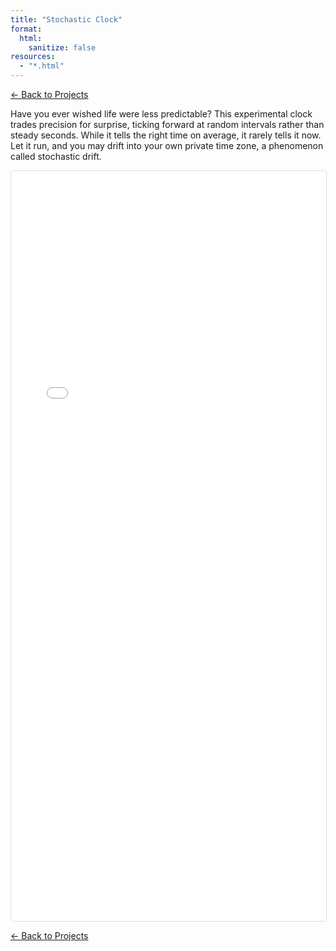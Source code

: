 ```yaml
---
title: "Stochastic Clock"
format:
  html:
    sanitize: false
resources:
  - "*.html"
---
```


[← Back to Projects](../projects.qmd){.button}

Have you ever wished life were less predictable? This experimental clock trades precision for surprise, ticking forward at random intervals rather than steady seconds. While it tells the right time on average, it rarely tells it now. Let it run, and you may drift into your own private time zone, a phenomenon called stochastic drift.

```{=html}
<iframe
  src="stochastic_clock_original.html"
  width="100%"
  height="1200"
  frameborder="0"
  style="border:1px solid #ddd; border-radius:4px;"
  loading="lazy"
></iframe>
```

[← Back to Projects](../projects.qmd){.button}
